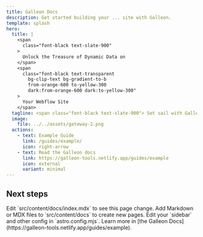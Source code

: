 ```yaml
---
title: Galleon Docs
description: Get started building your ... site with Galleon.
template: splash
hero:
  title: |
    <span
      class="font-black text-slate-900"
    >
      Unlock the Treasure of Dynamic Data on 
    </span>    
    <span
      class="font-black text-transparent
        bg-clip-text bg-gradient-to-b
        from-orange-600 to-yellow-300
        dark:from-orange-600 dark:to-yellow-300"
    >
      Your Webflow Site 
    </span>
  tagline: <span class="font-black text-slate-900"> Set sail with Galleon to display secure public and private data using Xano. Powered by simple data attributes, no coding required.</span>
  image:
    file: ../../assets/gateway-2.png
  actions:
    - text: Example Guide
      link: /guides/example/
      icon: right-arrow
    - text: Read the Galleon docs
      link: https://galleon-tools.netlify.app/guides/example
      icon: external
      variant: minimal
---
```



## Next steps

<CardGrid stagger>
  <Card title="Update ..." icon="pencil">
    Edit `src/content/docs/index.mdx` to see this page change.
  </Card>
  <Card title="Add new ..." icon="add-document">
    Add Markdown or MDX files to `src/content/docs` to create new pages.
  </Card>
  <Card title="Configure your ..." icon="setting">
    Edit your `sidebar` and other config in `astro.config.mjs`.
  </Card>
  <Card title="Read the docs" icon="open-book">
    Learn more in [the Galleon
    Docs](https://galleon-tools.netlify.app/guides/example).
  </Card>
</CardGrid>
